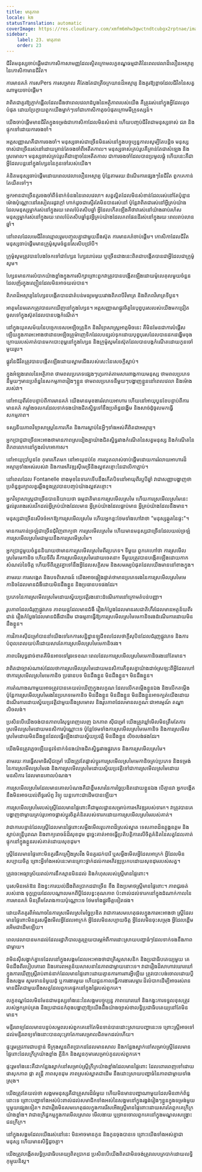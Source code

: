 ```yaml
---
title: មាតុភាព
locale: km
statusTranslation: automatic
coverImage: https://res.cloudinary.com/xmfm6mhw3gwctndtcubgx2rptnae/image/upload/v1740337243/small_cover_educacion_fundamental_a051170f1c.webp
sidebar:
    label: 23. មាតុភាព
    order: 23
---
```

ជីវិត​មនុស្ស​ចាប់​ផ្ដើម​ជា​កោសិកា​សាមញ្ញ​ដែល​ស្ថិត​ក្រោម​លក្ខខណ្ឌ​ធម្មជាតិ​នៃ​ពេលវេលា​ដ៏​លឿន​អស្ចារ្យ​នៃ​កោសិកា​មាន​ជីវិត។

ការ​មាន​គភ៌ ការ​សPers ការ​សម្រាល គឺ​តែង​តែ​ជា​ត្រី​ចក្រយាន​ដ៏​អស្ចារ្យ និង​គួរ​ឱ្យ​ខ្លាច​ដែល​ជីវិត​នៃ​សត្វ​ណា​មួយ​ចាប់​ផ្ដើម។

វា​ពិត​ជា​គួរ​ឱ្យ​ភ្ញាក់​ផ្អើល​ដែល​ដឹង​ថា​ពេល​វេលា​ដំបូង​នៃ​អត្ថិភាព​របស់​យើង គឺ​ត្រូវ​រស់​នៅ​ក្នុង​អ្វី​ដែល​តូច​បំផុត ដោយ​ប្រែ​ក្លាយ​ពួក​យើង​ម្នាក់ៗ​ទៅ​ជា​កោសិកា​តូច​បំផុត​ក្រោម​មីក្រូទស្សន៍។

យើង​ចាប់​ផ្ដើម​មាន​ជីវិត​ក្នុង​ទម្រង់​ជា​កោសិកា​ដែល​មិន​សំខាន់ ហើយ​បញ្ចប់​ជីវិត​ជា​មនុស្ស​ចាស់ ជរា និង​ផ្ទុក​ទៅ​ដោយ​ការ​ចងចាំ។

អត្ត​សញ្ញាណ​គឺ​ជា​ការ​ចងចាំ។ មនុស្ស​ចាស់​ជា​ច្រើន​មិន​រស់​នៅ​ក្នុង​បច្ចុប្បន្ន​កាល​សូម្បី​តែ​បន្តិច មនុស្ស​ចាស់​ជា​ច្រើន​រស់​នៅ​ដោយ​គ្រាន់​តែ​ចងចាំ​ពី​អតីតកាល។ មនុស្ស​ចាស់​គ្រប់​រូប​គឺ​គ្រាន់​តែ​ជា​សំឡេង និង​ស្រមោល។ មនុស្ស​ចាស់​គ្រប់​រូប​គឺ​ជា​ខ្មោច​នៃ​អតីតកាល ជា​ការ​ចងចាំ​ដែល​បាន​ប្រមូល​ផ្ដុំ ហើយ​នេះ​គឺ​ជា​អ្វី​ដែល​បន្ត​នៅ​ក្នុង​ហ្សែន​នៃ​កូនចៅ​របស់​យើង។

គំនិត​មនុស្ស​ចាប់​ផ្ដើម​ដោយ​ពេល​វេលា​លឿន​អស្ចារ្យ ប៉ុន្តែ​តាម​រយៈ​ដំណើរការ​ផ្សេងៗ​នៃ​ជីវិត ពួក​គេ​កាន់​តែ​យឺត​ទៅៗ។

អ្នក​អាន​ជា​ច្រើន​គួរ​ចងចាំ​ពី​ទំនាក់ទំនង​នៃ​ពេលវេលា។ សត្វ​ល្អិត​ដែល​មិន​សំខាន់​ដែល​រស់​នៅ​តែ​ប៉ុន្មាន​ម៉ោង​ប៉ុណ្ណោះ​នៅ​រសៀល​រដូវ​ក្ដៅ ហាក់​ដូច​ជា​ស្ទើរ​តែ​មិន​បាន​រស់​នៅ ប៉ុន្តែ​វា​ពិត​ជា​រស់​នៅ​អ្វី​គ្រប់​យ៉ាង​ដែល​មនុស្ស​ម្នាក់​រស់​នៅ​ក្នុង​រយៈ​ពេល​ប៉ែតសិប​ឆ្នាំ អ្វី​ដែល​កើត​ឡើង​គឺ​ថា​វា​រស់​នៅ​យ៉ាង​ឆាប់​រហ័ស មនុស្ស​ម្នាក់​រស់​នៅ​ក្នុង​រយៈ​ពេល​ប៉ែតសិប​ឆ្នាំ​នូវ​អ្វី​គ្រប់​យ៉ាង​ដែល​ភព​ផែនដី​រស់​នៅ​ក្នុង​រយៈ​ពេល​រាប់​លាន​ឆ្នាំ។

នៅ​ពេល​ដែល​មេ​ជីវិត​ឈ្មោល​រួម​បញ្ចូល​គ្នា​ជាមួយ​នឹង​ស៊ុត ការ​មាន​គភ៌​ចាប់​ផ្ដើម។ កោសិកា​ដែល​ជីវិត​មនុស្ស​ចាប់​ផ្ដើម​មាន​ក្រូម៉ូសូម​ចំនួន​សែសិប​ប្រាំបី។

ក្រូម៉ូសូម​ត្រូវ​បាន​បែង​ចែក​ទៅ​ជា​ហ្សែន ហ្សែន​រាប់​រយ ឬ​ច្រើន​ជាង​នេះ​ពិត​ជា​បង្កើត​បាន​ជា​អ្វី​ដែល​ជា​ក្រូម៉ូសូម។

ហ្សែន​មាន​ការ​លំបាក​យ៉ាង​ខ្លាំង​ក្នុង​ការ​សិក្សា​ព្រោះ​ពួក​វា​ត្រូវ​បាន​បង្កើត​ឡើង​ដោយ​ម៉ូលេគុល​មួយ​ចំនួន​ដែល​ញ័រ​ក្នុង​ល្បឿន​ដែល​មិន​អាច​យល់​បាន។

ពិភព​ដ៏​អស្ចារ្យ​នៃ​ហ្សែន​បង្កើត​បាន​ជា​តំបន់​មធ្យម​មួយ​រវាង​ពិភព​បី​វិមាត្រ និង​ពិភព​វិមាត្រ​ទី​បួន។

អាតូម​នៃ​មរតក​ត្រូវ​បាន​រក​ឃើញ​នៅ​ក្នុង​ហ្សែន។ អត្ត​សញ្ញាណ​ផ្លូវ​ចិត្ត​នៃ​បុព្វបុរស​របស់​យើង​មក​ជ្រៀត​ចូល​ទៅ​ក្នុង​ស៊ុត​ដែល​បាន​បង្ក​កំណើត។

នៅ​ក្នុង​យុគសម័យ​នៃ​បច្ចេកទេស​អេឡិចត្រូនិក និង​វិទ្យាសាស្ត្រ​អាតូមិច​នេះ គឺ​មិន​មែន​ជា​ការ​បំផ្លើស​ឡើយ​ក្នុង​ការ​អះអាង​ថា​ដាន​អេឡិចត្រូម៉ាញេទិក​ដែល​បន្សល់​ទុក​ដោយ​បុព្វបុរស​ដែល​បាន​ដក​ដង្ហើម​ចុង​ក្រោយ​របស់​គាត់​បាន​មក​បោះ​ពុម្ព​នៅ​ក្នុង​ហ្សែន និង​ក្រូម៉ូសូម​នៃ​ស៊ុត​ដែល​បាន​បង្ក​កំណើត​ដោយ​កូនចៅ​មួយ​រូប។

ផ្លូវ​នៃ​ជីវិត​ត្រូវ​បាន​បង្កើត​ឡើង​ដោយ​ស្នាម​ជើង​របស់​សេះ​នៃ​សេចក្ដី​ស្លាប់។

ក្នុង​អំឡុង​ពេល​នៃ​អត្ថិភាព ថាមពល​ប្រភេទ​ផ្សេងៗ​ហូរ​កាត់​តាម​សារពាង្គកាយ​មនុស្ស ថាមពល​ប្រភេទ​នីមួយៗ​មាន​ប្រព័ន្ធ​នៃ​សកម្មភាព​រៀងៗ​ខ្លួន ថាមពល​ប្រភេទ​នីមួយៗ​បង្ហាញ​ខ្លួន​នៅ​ពេល​វេលា និង​ម៉ោង​របស់​វា។

នៅ​អាយុ​ពីរ​ខែ​បន្ទាប់​ពី​ការ​មាន​គភ៌ យើង​មាន​មុខងារ​រំលាយ​អាហារ ហើយ​នៅ​អាយុ​បួន​ខែ​បន្ទាប់​ពី​ការ​មាន​គភ៌ កម្លាំង​ចលករ​ដែល​ទាក់ទង​យ៉ាង​ជិតស្និទ្ធ​ទៅ​នឹង​ប្រព័ន្ធ​ដង្ហើម និង​សាច់ដុំ​ចូល​មក​ធ្វើ​សកម្មភាព។

ទស្សនីយភាព​វិទ្យាសាស្ត្រ​នៃ​ការ​កើត និង​ការ​ស្លាប់​នៃ​អ្វីៗ​ទាំង​អស់​គឺ​ពិត​ជា​អស្ចារ្យ។

អ្នក​ប្រាជ្ញ​ជា​ច្រើន​អះអាង​ថា​មាន​ភាព​ស្រដៀង​គ្នា​យ៉ាង​ជិតស្និទ្ធ​រវាង​កំណើត​នៃ​សត្វ​មនុស្ស និង​កំណើត​នៃ​ពិភពលោក​នៅ​ក្នុង​លំហ​អាកាស។

នៅ​អាយុ​ប្រាំបួន​ខែ កុមារ​កើត​មក នៅ​អាយុ​ដប់​ខែ ការ​លូតលាស់​ចាប់​ផ្ដើម​ដោយ​ការ​រំលាយ​អាហារ​ដ៏​អស្ចារ្យ​ទាំង​អស់​របស់​វា និង​ការ​អភិវឌ្ឍ​ស៊ីមេទ្រី​និង​ល្អ​ឥត​ខ្ចោះ​នៃ​ជាលិកា​ភ្ជាប់។

នៅ​ពេល​ដែល​ Fontanelle ខាង​មុខ​នៃ​ទារក​ទើប​នឹង​កើត​បិទ​នៅ​អាយុ​ពីរ​ឬ​បី​ឆ្នាំ វា​ជា​សញ្ញា​បង្ហាញ​ថា​ប្រព័ន្ធ​ខួរក្បាល​ខួរឆ្អឹងខ្នង​ត្រូវ​បាន​បញ្ចប់​យ៉ាង​ល្អ​ឥត​ខ្ចោះ។

អ្នក​វិទ្យាសាស្ត្រ​ជា​ច្រើន​បាន​និយាយ​ថា ធម្មជាតិ​មាន​ការ​ស្រមើល​ស្រមៃ ហើយ​ការ​ស្រមើល​ស្រមៃ​នេះ​ផ្ដល់​រូបរាង​រស់រវើក​ដល់​អ្វី​គ្រប់​យ៉ាង​ដែល​មាន អ្វី​គ្រប់​យ៉ាង​ដែល​ធ្លាប់​មាន អ្វី​គ្រប់​យ៉ាង​ដែល​នឹង​មាន។

មនុស្ស​ជា​ច្រើន​សើច​ចំអក​ឱ្យ​ការ​ស្រមើល​ស្រមៃ ហើយ​អ្នក​ខ្លះ​ថែម​ទាំង​ហៅ​វា​ថា "មនុស្ស​ឆ្កួត​នៃ​ផ្ទះ"។

មាន​ការ​ភាន់​ច្រឡំ​ជា​ច្រើន​ជុំវិញ​ពាក្យ​ថា ការ​ស្រមើល​ស្រមៃ ហើយ​មាន​មនុស្ស​ជា​ច្រើន​ដែល​យល់​ច្រឡំ​ការ​ស្រមើល​ស្រមៃ​ជាមួយ​នឹង​ការ​ស្រមើស្រមៃ។

អ្នក​ប្រាជ្ញ​មួយ​ចំនួន​និយាយ​ថា​មាន​ការ​ស្រមើល​ស្រមៃ​ពីរ​ប្រភេទ។ ទី​មួយ ពួក​គេ​ហៅ​ថា ការ​ស្រមើល​ស្រមៃ​មេកានិច ហើយ​ទី​ពីរ គឺ​ការ​ស្រមើល​ស្រមៃ​ដោយ​ចេតនា៖ ទី​មួយ​ត្រូវ​បាន​បង្កើត​ឡើង​ដោយ​កាក​សំណល់​នៃ​ចិត្ត ហើយ​ទី​ពីរ​ត្រូវ​គ្នា​ទៅ​នឹង​អ្វី​ដែល​សក្ដិសម និង​សមរម្យ​បំផុត​ដែល​យើង​មាន​នៅ​ខាង​ក្នុង។

តាម​រយៈ​ការ​សង្កេត និង​បទពិសោធន៍ យើង​អាច​ផ្ទៀងផ្ទាត់​ថា​មាន​ប្រភេទ​រង​នៃ​ការ​ស្រមើល​ស្រមៃ​មេកានិច​ដែល​មាន​ជំងឺ​ដោយ​មិនដឹង​ខ្លួន និង​ប្រធានបទ​ផង​ដែរ។

ប្រភេទ​នៃ​ការ​ស្រមើល​ស្រមៃ​ដោយ​ស្វ័យ​ប្រវត្តិ​រង​នោះ​ដំណើរការ​នៅ​ក្រោម​តំបន់​បញ្ញា។

រូបភាព​ដែល​ជំរុញ​ផ្លូវ​ភេទ ភាពយន្ត​ដែល​មាន​ជំងឺ រឿង​កំប្លែង​ដែល​មាន​រសជាតិ​ហឹរ​ដែល​មាន​អត្ថន័យ​ពីរ​ជាន់ រឿង​កំប្លែង​ដែល​មាន​ជំងឺ​ជា​ដើម ជា​ធម្មតា​ធ្វើ​ឱ្យ​ការ​ស្រមើល​ស្រមៃ​មេកានិច​រង​ដំណើរការ​ដោយ​មិនដឹង​ខ្លួន។

ការ​វិភាគ​ស៊ី​ជម្រៅ​បាន​នាំ​យើង​ទៅ​រក​ការ​សន្និដ្ឋាន​ឡូជីខល​ដែល​ថា​ក្ដី​សុបិន​ដែល​ជំរុញ​ផ្លូវ​ភេទ និង​ការ​បំពុល​ពេល​យប់​គឺ​ដោយ​សារ​តែ​ការ​ស្រមើល​ស្រមៃ​មេកានិច​រង។

ភាព​បរិសុទ្ធ​ដាច់​ខាត​គឺ​មិន​អាច​ទៅ​រួច​ទេ​ខណៈ​ពេល​ដែល​ការ​ស្រមើល​ស្រមៃ​មេកានិច​រង​នៅ​តែ​មាន។

វា​ពិត​ជា​ច្បាស់​ណាស់​ដែល​ថា​ការ​ស្រមើល​ស្រមៃ​ដោយ​មនសិការ​គឺ​ខុស​គ្នា​យ៉ាង​ដាច់​ស្រឡះ​ពី​អ្វី​ដែល​ហៅ​ថា​ការ​ស្រមើល​ស្រមៃ​មេកានិច ប្រធានបទ មិនដឹង​ខ្លួន មិនដឹង​ខ្លួន។ មិនដឹង​ខ្លួន។

ការ​តំណាង​ណា​មួយ​អាច​ត្រូវ​បាន​គេ​យល់​ឃើញ​ក្នុង​លក្ខណៈ​ដែល​លើក​តម្កើង​ខ្លួន​ឯង និង​លើក​តម្កើង ប៉ុន្តែ​ការ​ស្រមើល​ស្រមៃ​រង​នៃ​ប្រភេទ​មេកានិច មិនដឹង​ខ្លួន មិនដឹង​ខ្លួន មិនដឹង​ខ្លួន​អាច​ក្បត់​យើង​ដោយ​ដំណើរការ​ដោយ​ស្វ័យ​ប្រវត្តិ​ជាមួយ​នឹង​ស្រមោល និង​រូបភាព​ដែល​មាន​លក្ខណៈ​ជា​អារម្មណ៍ តណ្ហា លិចលង់។

ប្រសិន​បើ​យើង​ចង់​បាន​ភាព​បរិសុទ្ធ​ពេញលេញ ឯកភាព ស៊ី​ជម្រៅ យើង​ត្រូវ​ឃ្លាំ​មើល​មិន​ត្រឹម​តែ​ការ​ស្រមើល​ស្រមៃ​ដោយ​មនសិការ​ប៉ុណ្ណោះ​ទេ ប៉ុន្តែ​ថែម​ទាំង​ការ​ស្រមើល​ស្រមៃ​មេកានិច និង​ការ​ស្រមើល​ស្រមៃ​ដោយ​មិនដឹង​ខ្លួន​ដែល​ធ្វើ​ឡើង​ដោយ​ស្វ័យ​ប្រវត្តិ មិនដឹង​ខ្លួន លិចលង់​ផង​ដែរ។

យើង​មិន​ត្រូវ​ភ្លេច​ឡើយ​នូវ​ទំនាក់ទំនង​យ៉ាង​ជិតស្និទ្ធ​រវាង​ផ្លូវ​ភេទ និង​ការ​ស្រមើល​ស្រមៃ។

តាម​រយៈ​ការ​ធ្វើ​សមាធិ​ស៊ី​ជម្រៅ យើង​ត្រូវ​តែ​ផ្លាស់ប្ដូរ​ការ​ស្រមើល​ស្រមៃ​មេកានិច​គ្រប់​ប្រភេទ និង​ទម្រង់​នៃ​ការ​ស្រមើល​ស្រមៃ​រង និង​ការ​ស្រមើល​ស្រមៃ​ដោយ​ស្វ័យ​ប្រវត្តិ​ទៅ​ជា​ការ​ស្រមើល​ស្រមៃ​ដោយ​មនសិការ ដែល​មាន​គោលបំណង។

ការ​ស្រមើល​ស្រមៃ​ដែល​មាន​គោលបំណង​គឺ​ជា​ខ្លឹមសារ​នៃ​ការ​ច្នៃ​ប្រឌិត​ដោយ​ខ្លួន​ឯង បើ​គ្មាន​វា អ្នក​បង្កើត​នឹង​មិន​អាច​យល់​ពី​ទូរស័ព្ទ វិទ្យុ យន្តហោះ​ជាដើម​បាន​ឡើយ។

ការ​ស្រមើល​ស្រមៃ​របស់​ស្ត្រី​ដែល​មាន​ផ្ទៃពោះ​គឺ​ជា​មូលដ្ឋាន​សម្រាប់​ការ​អភិវឌ្ឍ​របស់​ទារក។ វា​ត្រូវ​បាន​គេ​បង្ហាញ​ថា​ម្ដាយ​គ្រប់​រូប​អាច​ផ្លាស់ប្ដូរ​ចិត្ត​គំនិត​របស់​ទារក​ដោយ​ការ​ស្រមើល​ស្រមៃ​របស់​គាត់។

វា​ជា​ការ​បន្ទាន់​ដែល​ស្ត្រី​ដែល​មាន​ផ្ទៃពោះ​សម្លឹង​មើល​រូបភាព​ដ៏​ស្រស់​ស្អាត ទេសភាព​ដ៏​ឧត្តុង្គឧត្តម និង​ស្ដាប់​តន្ត្រី​បុរាណ និង​ពាក្យ​ពេចន៍​ដ៏​សុខដុម ដូច្នេះ​គាត់​អាច​ធ្វើ​ប្រតិបត្តិការ​លើ​ចិត្ត​គំនិត​នៃ​សត្វ​ដែល​គាត់​ផ្ទុក​នៅ​ក្នុង​ខ្លួន​របស់​គាត់​ដោយ​សុខដុម។

ស្ត្រី​ដែល​មាន​ផ្ទៃពោះ​មិន​គួរ​ផឹក​គ្រឿង​ស្រវឹង មិន​គួរ​ជក់​បារី ឬ​សម្លឹង​មើល​អ្វី​ដែល​អាក្រក់ អ្វី​ដែល​មិន​សប្បាយ​ចិត្ត ព្រោះ​អ្វី​ទាំង​អស់​នេះ​មាន​គ្រោះ​ថ្នាក់​ដល់​ការ​អភិវឌ្ឍ​ប្រកប​ដោយ​សុខដុម​របស់​សត្វ។

ត្រូវ​ចេះ​អធ្យាស្រ័យ​រាល់​ការ​នឹក​ស្មាន​មិន​ដល់ និង​កំហុស​របស់​ស្ត្រី​មាន​ផ្ទៃពោះ។

បុរស​មិន​អត់ឱន និង​ខ្វះ​ការ​យល់​ដឹង​ពិត​ប្រាកដ​ជា​ច្រើន ខឹង និង​ប្រមាថ​ស្ត្រី​មាន​ផ្ទៃពោះ។ ភាព​ជូរ​ចត់​របស់​នាង ទុក្ខ​ព្រួយ​ដែល​បណ្ដាល​មក​ពី​ប្ដី​ដែល​ខ្វះ​គុណភាព ប៉ះពាល់​ដល់​ទារក​នៅ​ក្នុង​ដំណាក់​កាល​នៃ​ការ​មាន​គភ៌ មិន​ត្រឹម​តែ​រាងកាយ​ប៉ុណ្ណោះ​ទេ ថែម​ទាំង​ផ្លូវ​ចិត្ត​ទៀត​ផង។

ដោយ​គិត​គូរ​ពី​អំណាច​នៃ​ការ​ស្រមើល​ស្រមៃ​ច្នៃ​ប្រឌិត វា​ជា​ការ​សម​ហេតុ​ផល​ក្នុង​ការ​អះអាង​ថា ស្ត្រី​ដែល​មាន​ផ្ទៃពោះ​មិន​គួរ​សម្លឹង​មើល​អ្វី​ដែល​អាក្រក់ អ្វី​ដែល​មិន​សប្បាយ​ចិត្ត អ្វី​ដែល​មិន​ចុះ​សម្រុង អ្វី​ដែល​ខ្ពើម​រអើម​ជាដើម​ឡើយ។

ពេល​វេលា​បាន​មក​ដល់​ដែល​រដ្ឋាភិបាល​គួរ​ព្រួយ​បារម្ភ​អំពី​ការ​ដោះស្រាយ​បញ្ហា​ធំៗ​ដែល​ទាក់ទង​នឹង​ភាព​ជា​ម្ដាយ។

វា​មិន​ស៊ី​សង្វាក់​គ្នា​ទេ​ដែល​នៅ​ក្នុង​សង្គម​ដែល​អះអាង​ថា​ជា​គ្រិស្ត​សាសនិក និង​ប្រជាធិបតេយ្យ​មួយ គេ​មិន​ដឹង​ពី​របៀប​គោរព និង​គោរព​អត្ថន័យ​សាសនា​នៃ​ភាព​ជា​ម្ដាយ​នោះ​ទេ។ វា​ជា​រឿង​ដ៏​សាហាវ​ឃោរឃៅ​ក្នុង​ការ​ឃើញ​ស្ត្រី​រាប់​ពាន់​នាក់​ដែល​មាន​ផ្ទៃពោះ​ដោយ​គ្មាន​ការ​ការពារ​អ្វី​ឡើយ ត្រូវ​បោះ​បង់​ចោល​ដោយ​ប្ដី និង​សង្គម សូម​ទាន​នំ​មួយ​ដុំ ឬ​ការងារ​មួយ ហើយ​ជួន​កាល​ធ្វើ​ការងារ​សម្ភារៈ​ដ៏​លំបាក​ដើម្បី​អាច​រស់​រាន​មាន​ជីវិត​ជាមួយ​នឹង​សត្វ​ដែល​ពួក​គេ​ផ្ទុក​នៅ​ក្នុង​ផ្ទៃ​របស់​ពួក​គេ។

លក្ខខណ្ឌ​ដែល​មិន​មែន​ជា​មនុស្ស​ទាំង​នេះ​នៃ​សង្គម​បច្ចុប្បន្ន ភាព​ឃោរឃៅ និង​កង្វះ​ការ​ទទួល​ខុស​ត្រូវ​របស់​អ្នក​គ្រប់​គ្រង និង​ប្រជាជន​កំពុង​បង្ហាញ​ឱ្យ​យើង​ដឹង​យ៉ាង​ច្បាស់​ថា​លទ្ធិប្រជាធិបតេយ្យ​នៅ​តែ​មិន​មាន។

មន្ទីរពេទ្យ​ដែល​មាន​បន្ទប់​សម្ភព​របស់​ពួក​គេ​នៅ​តែ​មិន​ទាន់​បាន​ដោះស្រាយ​បញ្ហា​នេះ​ទេ ព្រោះ​ស្ត្រី​អាច​ទៅ​ដល់​មន្ទីរពេទ្យ​ទាំង​នោះ​បាន​លុះ​ត្រា​តែ​ការ​សម្រាល​ជិត​មក​ដល់​ហើយ។

ផ្ទះ​រួម​ត្រូវ​ការ​ជា​បន្ទាន់ ទីក្រុង​សួន​ពិត​ប្រាកដ​ដែល​មាន​សាល និង​កន្លែង​ស្នាក់នៅ​សម្រាប់​ស្ត្រី​ដែល​មាន​ផ្ទៃពោះ​ដែល​ក្រីក្រ​យ៉ាង​ខ្លាំង គ្លីនិក និង​សួន​កុមារ​សម្រាប់​កូន​របស់​ពួក​គេ។

ផ្ទះ​រួម​ទាំង​នេះ​គឺ​ជា​កន្លែង​ស្នាក់នៅ​សម្រាប់​ស្ត្រី​ក្រីក្រ​យ៉ាង​ខ្លាំង​ដែល​មាន​ផ្ទៃពោះ ដែល​ពោរពេញ​ទៅ​ដោយ​ផាសុកភាព ផ្កា តន្ត្រី ភាព​សុខដុម ភាព​ស្រស់​ស្អាត​ជាដើម នឹង​ដោះស្រាយ​បញ្ហា​ធំ​នៃ​ភាព​ជា​ម្ដាយ​ទាំង​ស្រុង។

យើង​ត្រូវ​តែ​យល់​ថា សង្គម​មនុស្ស​គឺ​ជា​គ្រួសារ​ដ៏​ធំ​មួយ ហើយ​មិន​មាន​បញ្ហា​ណា​មួយ​ដែល​មិន​ពាក់ព័ន្ធ​នោះ​ទេ ព្រោះ​បញ្ហា​ទាំង​អស់​ប៉ះពាល់​ដល់​សមាជិក​ទាំង​អស់​នៃ​សង្គម​នៅ​ក្នុង​រង្វង់​រៀងៗ​ខ្លួន​ក្នុង​ទម្រង់​មួយ ឬ​មួយ​ផ្សេង​ទៀត។ វា​ជា​រឿង​មិន​សម​ហេតុ​ផល​ក្នុង​ការ​រើសអើង​ស្ត្រី​មាន​ផ្ទៃពោះ​ដោយ​សារ​តែ​ពួក​គេ​ក្រីក្រ​យ៉ាង​ខ្លាំង។ វា​ជា​ឧក្រិដ្ឋកម្ម​ក្នុង​ការ​មើល​ស្រាល មើល​ងាយ ឬ​ច្រានចោល​ពួក​គេ​នៅ​ក្នុង​មណ្ឌល​សង្គ្រោះ​ជន​ក្រីក្រ។

នៅ​ក្នុង​សង្គម​ដែល​យើង​រស់​នៅ​នេះ មិន​អាច​មាន​កូន និង​កូន​ចុង​បាន​ទេ ព្រោះ​យើង​ទាំង​អស់​គ្នា​ជា​មនុស្ស ហើយ​មាន​សិទ្ធិ​ដូច​គ្នា។

យើង​ត្រូវ​បង្កើត​លទ្ធិប្រជាធិបតេយ្យ​ពិត​ប្រាកដ ប្រសិន​បើ​យើង​ពិត​ជា​មិន​ចង់​ត្រូវ​លេប​ត្របាក់​ដោយ​លទ្ធិ​កុម្មុយនិស្ត។
